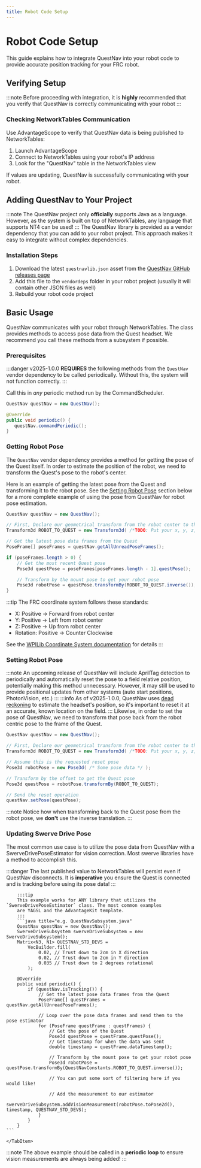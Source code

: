 ```yaml
---
title: Robot Code Setup
---
```


# Robot Code Setup

This guide explains how to integrate QuestNav into your robot code to provide accurate position tracking for your FRC robot.

## Verifying Setup
:::note
Before proceeding with integration, it is **highly** recommended that you verify that QuestNav is correctly
communicating with your robot
:::

### Checking NetworkTables Communication

Use AdvantageScope to verify that QuestNav data is being published to NetworkTables:

1. Launch AdvantageScope
2. Connect to NetworkTables using your robot's IP address
3. Look for the "QuestNav" table in the NetworkTables view

If values are updating, QuestNav is successfully communicating with your robot.

## Adding QuestNav to Your Project

:::note
The QuestNav project only **officially** supports Java as a language. However, as the system is built on top of
NetworkTables, any language that supports NT4 can be used!
:::
The QuestNav library is provided as a vendor dependency that you can add to your robot project. This approach makes it easy to integrate without complex dependencies.

### Installation Steps

1. Download the latest `questnavlib.json` asset from the [QuestNav GitHub releases page](https://github.com/QuestNav/QuestNav/releases)
2. Add this file to the `vendordeps` folder in your robot project (usually it will contain other JSON files as well)
3. Rebuild your robot code project

## Basic Usage

QuestNav communicates with your robot through NetworkTables. The class provides methods to access pose data from the Quest headset.
We recommend you call these methods from a subsystem if possible.

### Prerequisites
:::danger
v2025-1.0.0 **REQUIRES** the following methods from the `QuestNav` vendor dependency to be called periodically. Without this, the system
will not function correctly.
:::

Call this in *any* periodic method run by the CommandScheduler.
```java title="e.g. QuestNavSubsystem.java"
QuestNav questNav = new QuestNav();

@Override
public void periodic() {
   questNav.commandPeriodic();
}
```

### Getting Robot Pose
The `QuestNav` vendor dependency provides a method for getting the pose of the Quest itself. In order to estimate the position of the
robot, we need to transform the Quest's pose to the robot's center.

Here is an example of getting the latest pose from the Quest and transforming it to the robot pose. See the
[Setting Robot Pose](#updating-swerve-drive-pose) section below for a more complete example of using the pose from QuestNav for robot pose estimation.

```java title="e.g. QuestNavSubsystem.java"
QuestNav questNav = new QuestNav();

// First, Declare our geometrical transform from the robot center to the Quest
Transform3d ROBOT_TO_QUEST = new Transform3d( /*TODO: Put your x, y, z, rotational offsets here!*/ )

// Get the latest pose data frames from the Quest
PoseFrame[] poseFrames = questNav.getAllUnreadPoseFrames();

if (poseFrames.length > 0) {
    // Get the most recent Quest pose
    Pose3d questPose = poseFrames[poseFrames.length - 1].questPose();

    // Transform by the mount pose to get your robot pose
    Pose3d robotPose = questPose.transformBy(ROBOT_TO_QUEST.inverse());
}
```

:::tip
The FRC coordinate system follows these standards:
- X: Positive -> Forward from robot center
- Y: Positive -> Left from robot center
- Z: Positive -> Up from robot center
- Rotation: Positive -> Counter Clockwise

See the [WPILib Coordinate System documentation](https://docs.wpilib.org/en/stable/docs/software/basic-programming/coordinate-system.html)
for details
:::

### Setting Robot Pose
:::note
An upcoming release of QuestNav will include AprilTag detection to periodically and automatically reset the pose to
a field relative position, potentially making this method unnecessary. However, it may still be used to provide
positional updates from other systems (auto start positions, PhotonVision, etc.)
:::
:::info
As of v2025-1.0.0, QuestNav uses [dead reckoning](https://en.wikipedia.org/wiki/Dead_reckoning) to estimate the headset's
position, so it's important to reset it at an accurate, known location on the field.
:::
Likewise, in order to set the pose of QuestNav, we need to transform that pose back from the robot centric pose to
the frame of the Quest.
```java title="e.g. QuestNavSubsystem.java"
QuestNav questNav = new QuestNav();

// First, Declare our geometrical transform from the robot center to the quest
Transform3d ROBOT_TO_QUEST = new Transform3d( /*TODO: Put your x, y, z, rotational offsets here!*/ )

// Assume this is the requested reset pose
Pose3d robotPose = new Pose3d( /* Some pose data */ );

// Transform by the offset to get the Quest pose
Pose3d questPose = robotPose.transformBy(ROBOT_TO_QUEST);

// Send the reset operation
questNav.setPose(questPose);
```
:::note
Notice how when transforming back to the Quest pose from the robot pose, we **don't** use the inverse translation.
:::

### Updating Swerve Drive Pose
The most common use case is to utilize the pose data from QuestNav with a SwerveDrivePoseEstimator for vision
correction. Most swerve libraries have a method to accomplish this.


:::danger
The last published value to NetworkTables will persist even if QuestNav disconnects. It is **imperative** you ensure
the Quest is connected and is tracking before using its pose data!
:::


<Tabs>
    <TabItem value="AdvantageKit-YAGSL" label="AdvantageKit/YAGSL/CTRE >2025.3.1.0">

        :::tip
        This example works for ANY library that utilizes the `SwerveDrivePoseEstimator` class. The most common examples
        are YAGSL and the AdvantageKit template.
        :::
        ```java title="e.g. QuestNavSubsystem.java"
        QuestNav questNav = new QuestNav();
        SwerveDriveSubsystem swerveDriveSubsystem = new SwerveDriveSubsystem();
        Matrix<N3, N1> QUESTNAV_STD_DEVS =
            VecBuilder.fill(
                0.02, // Trust down to 2cm in X direction
                0.02, // Trust down to 2cm in Y direction
                0.035 // Trust down to 2 degrees rotational
            );
        
        @Override
        public void periodic() {
            if (questNav.isTracking()) {
                // Get the latest pose data frames from the Quest
                PoseFrame[] questFrames = questNav.getAllUnreadPoseFrames();

                // Loop over the pose data frames and send them to the pose estimator
                for (PoseFrame questFrame : questFrames) {
                    // Get the pose of the Quest
                    Pose3d questPose = questFrame.questPose();
                    // Get timestamp for when the data was sent
                    double timestamp = questFrame.dataTimestamp();

                    // Transform by the mount pose to get your robot pose
                    Pose3d robotPose = questPose.transformBy(QuestNavConstants.ROBOT_TO_QUEST.inverse());

                    // You can put some sort of filtering here if you would like!

                    // Add the measurement to our estimator
                    swerveDriveSubsystem.addVisionMeasurement(robotPose.toPose2d(), timestamp, QUESTNAV_STD_DEVS);
                }
            }
        }
    ```

    </TabItem>
</Tabs>

:::note
The above example should be called in a **periodic loop** to ensure vision measurements are always being added!
:::

